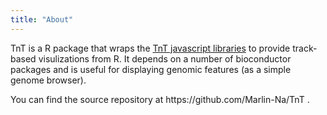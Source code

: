 ```yaml
---
title: "About"
---
```


TnT is a R package that wraps the [TnT javascript libraries](https://github.com/tntvis)
to provide track-based visulizations from R.
It depends on a number of bioconductor packages and is useful for displaying genomic
features (as a simple genome browser).

You can find the source repository at https://github.com/Marlin-Na/TnT .
